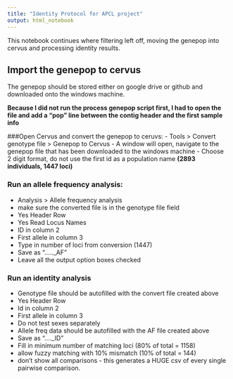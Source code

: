 ```yaml
---
title: "Identity Protocol for APCL project"
output: html_notebook
---
```


This notebook continues where filtering left off, moving the genepop into cervus and processing identity results.

## Import the genepop to cervus
The genepop should be stored either on google drive or github and downloaded onto the windows machine.

**Because I did not run the process genepop script first, I had to open the file and add a "pop" line between the contig header and the first sample info**

###Open Cervus and convert the genepop to ceruvs:
- Tools > Convert genotype file > Genepop to Cervus
- A window will open, navigate to the genepop file that has been downloaded to the windows machine
- Choose 2 digit format, do not use the first id as a population name
**(2893 individuals, 1447 loci)**

### Run an allele frequency analysis:
- Analysis > Allele frequency analysis
- make sure the converted file is in the genotype file field
* Yes Header Row
* Yes Read Locus Names
* ID in column 2
* First allele in column 3
* Type in number of loci from conversion (1447)
* Save as “….._AF"
* Leave all the output option boxes checked
 
### Run an identity analysis
* Genotype file should be autofilled with the convert file created above
* Yes Header Row
* Id in column 2
* First allele in column 3
* Do not test sexes separately
* Allele freq data should be autofilled with the AF file created above
* Save as “…._ID"
* Fill in minimum number of matching loci (80% of total = 1158)
* allow fuzzy matching with 10% mismatch (10% of total = 144)
* don’t show all comparisons - this generates a HUGE csv of every single pairwise comparison.


 
